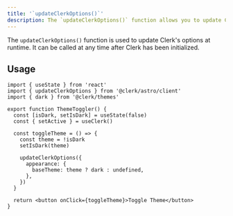 ```yaml
---
title: '`updateClerkOptions()`'
description: The `updateClerkOptions()` function allows you to update Clerk's options at runtime.
---
```


The `updateClerkOptions()` function is used to update Clerk's options at runtime. It can be called at any time after Clerk has been initialized.

## Usage

```tsx
import { useState } from 'react'
import { updateClerkOptions } from '@clerk/astro/client'
import { dark } from '@clerk/themes'

export function ThemeToggler() {
  const [isDark, setIsDark] = useState(false)
  const { setActive } = useClerk()

  const toggleTheme = () => {
    const theme = !isDark
    setIsDark(theme)

    updateClerkOptions({
      appearance: {
        baseTheme: theme ? dark : undefined,
      },
    })
  }

  return <button onClick={toggleTheme}>Toggle Theme</button>
}
```
